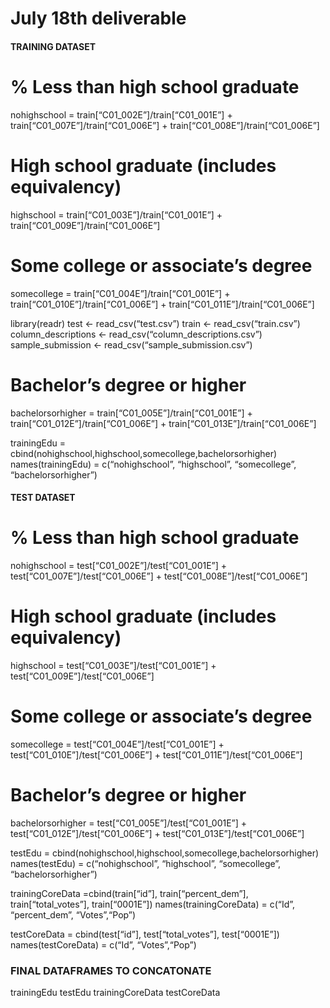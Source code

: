 # July 18th deliverable
#### TRAINING DATASET ####
# % Less than high school graduate
nohighschool = train["C01_002E"]/train["C01_001E"]  + train["C01_007E"]/train["C01_006E"] + train["C01_008E"]/train["C01_006E"]

# High school graduate (includes equivalency)
highschool = train["C01_003E"]/train["C01_001E"] + train["C01_009E"]/train["C01_006E"]

# Some college or associate's degree
somecollege = train["C01_004E"]/train["C01_001E"] + train["C01_010E"]/train["C01_006E"] + train["C01_011E"]/train["C01_006E"]

library(readr)
test <- read_csv("test.csv")
train <- read_csv("train.csv")
column_descriptions <- read_csv("column_descriptions.csv")
sample_submission <- read_csv("sample_submission.csv")

# Bachelor's degree or higher
bachelorsorhigher = train["C01_005E"]/train["C01_001E"] + train["C01_012E"]/train["C01_006E"] + train["C01_013E"]/train["C01_006E"]

trainingEdu = cbind(nohighschool,highschool,somecollege,bachelorsorhigher)
names(trainingEdu) = c("nohighschool", "highschool", "somecollege", "bachelorsorhigher")


#### TEST DATASET ####
# % Less than high school graduate
nohighschool = test["C01_002E"]/test["C01_001E"]  + test["C01_007E"]/test["C01_006E"] + test["C01_008E"]/test["C01_006E"]

# High school graduate (includes equivalency)
highschool = test["C01_003E"]/test["C01_001E"] + test["C01_009E"]/test["C01_006E"]

# Some college or associate's degree
somecollege = test["C01_004E"]/test["C01_001E"] + test["C01_010E"]/test["C01_006E"] + test["C01_011E"]/test["C01_006E"]

# Bachelor's degree or higher
bachelorsorhigher = test["C01_005E"]/test["C01_001E"] + test["C01_012E"]/test["C01_006E"] + test["C01_013E"]/test["C01_006E"]

testEdu = cbind(nohighschool,highschool,somecollege,bachelorsorhigher)
names(testEdu) = c("nohighschool", "highschool", "somecollege", "bachelorsorhigher")

trainingCoreData =cbind(train["id"], train["percent_dem"], train["total_votes"], train["0001E"])
names(trainingCoreData) = c("Id", "percent_dem", "Votes","Pop")

testCoreData = cbind(test["id"], test["total_votes"], test["0001E"])
names(testCoreData) = c("Id", "Votes","Pop")

### FINAL DATAFRAMES TO CONCATONATE ###
trainingEdu
testEdu
trainingCoreData
testCoreData
